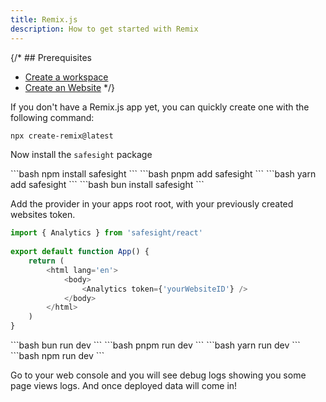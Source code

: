 ```yaml
---
title: Remix.js
description: How to get started with Remix
---
```


{/* ## Prerequisites

- [Create a workspace](/onboarding#2-create-your-first-workspace)
- [Create an Website](/onboarding#2-create-your-first-api) */}


If you don't have a Remix.js app yet, you can quickly create one with the following command:

```bash
npx create-remix@latest
```

<Steps titleSize="h3">
<Step  title="Install">

Now install the `safesight` package

<Tabs>
  <Tab title="npm">
  ```bash
    npm install safesight
    ```
  </Tab>
  <Tab title="pnpm">
  ```bash
    pnpm add safesight
    ```
  </Tab>
  <Tab title="yarn">
  ```bash
    yarn add safesight
    ```
  </Tab>
  <Tab title="bun">
  ```bash
    bun install safesight
    ```
  </Tab>
</Tabs>
</Step>

<Step  title="Intializing Safesight">

Add the provider in your apps root root, 
with your previously created websites token.

```ts /app/root.ts
import { Analytics } from 'safesight/react'
 
export default function App() {
	return (
		<html lang='en'>
			<body>
				<Analytics token={'yourWebsiteID'} />
			</body>
		</html>
	)
}
```

</Step>

<Step title="Running your Remix app">

<Tabs>
  <Tab title="bun">
  ```bash
    bun run dev
    ```
  </Tab>
  <Tab title="pnpm">
  ```bash
    pnpm run dev
    ```
  </Tab>
  <Tab title="yarn">
  ```bash
    yarn run dev
    ```
  </Tab>
  <Tab title="npm">
  ```bash
    npm run dev
    ```
  </Tab>
</Tabs>
</Step>

<Step  title="Thats it!">

Go to your web console and you will see debug logs showing you some page views logs.
And once deployed data will come in!

</Step>

<Step title="Deploy and wait for data" />
</Steps>



